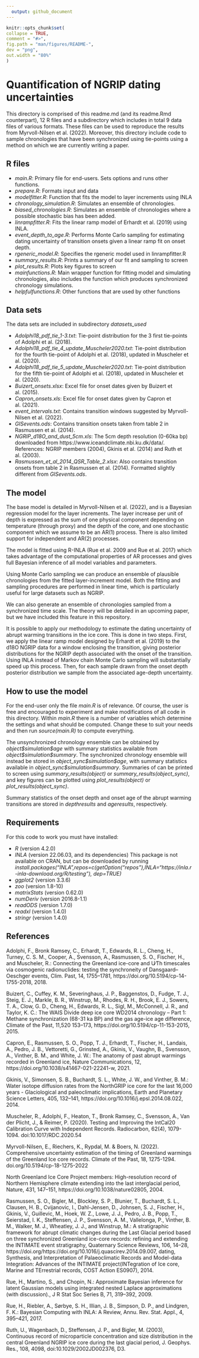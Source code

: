 ```yaml
---
  output: github_document
---
```


  <!-- README.md is generated from README.Rmd. Please edit that file -->

  ```r
knitr::opts_chunk$set(
  collapse = TRUE,
  comment = "#>",
  fig.path = "man/figures/README-",
  dev = "png",
  out.width = "80%"
)
```

# Quantification of NGRIP dating uncertainties


This directory is comprised of this readme.md (and its readme.Rmd counterpart), 12 R files and a subdirectory which includes in total 9 data files of various formats. These files can be used to reproduce the results from Myrvoll-Nilsen et al. (2022). Moreover, this directory include code to sample chronologies that have been synchronized using tie-points using a method on which we are currently writing a paper.

## R files

* *main.R*: Primary file for end-users. Sets options and runs other functions.
* *prepare.R*: Formats input and data
* *modelfitter.R*: Function that fits the model to layer increments using INLA
* *chronology_simulation.R*: Simulates an ensemble of chronologies.
* *biased_chronologies.R*: Simulates an ensemble of chronologies where a possible stochastic bias has been added.
* *linrampfitter.R*: Fits the linear ramp model of Erhardt et al. (2019) using INLA.
* *event_depth_to_age.R*: Performs Monte Carlo sampling for estimating dating uncertainty of transition onsets given a linear ramp fit on onset depth.
* *rgeneric_model.R*: Specifies the rgeneric model used in linrampfitter.R
* *summary_results.R*: Prints a summary of our fit and sampling to screen
* *plot_results.R*: Plots key figures to screen
* *mainfunctions.R*: Main wrapper function for fitting model and simulating chronologies, also includes the function which produces synchronized chronology simulations.
* *helpfulfunctions.R*: Other functions that are used by other functions

## Data sets

The data sets are included in subdirectory *datasets_used*

* *Adolphi18_pdf_tie_1-3.txt*: Tie-point distribution for the 3 first tie-points of Adolphi et al. (2018).
* *Adolphi18_pdf_tie_4_update_Muscheler2020.txt*: Tie-point distribution for the fourth tie-point of Adolphi et al. (2018), updated in Muscheler et al. (2020).
* *Adolphi18_pdf_tie_5_update_Muscheler2020.txt*: Tie-point distribution for the fifth tie-point of Adolphi et al. (2018), updated in Muscheler et al. (2020).
* *Buizert_onsets.xlsx*: Excel file for onset dates given by Buizert et al. (2015).
* *Capron_onsets.xls*: Excel file for onset dates given by Capron et al. (2021).
* *event_intervals.txt*: Contains transition windows suggested by Myrvoll-Nilsen et al. (2022).
* *GISevents.ods*: Contains transition onsets taken from table 2 in Rasmussen et al. (2014).
* *NGRIP_d18O_and_dust_5cm.xls*: The 5cm depth resolution (0-60ka bp) downloaded from https://www.iceandclimate.nbi.ku.dk/data/. References: NGRIP members (2004), Gkinis et al. (2014) and Ruth et al. (2003).
* *Rasmussen_et_al_2014_QSR_Table_2.xlsx*: Also contains transition onsets from table 2 in Rasmussen et al. (2014). Formatted slightly different from *GISevents.ods*.

## The model

The base model is detailed in Myrvoll-Nilsen et al. (2022), and is a Bayesian regression model for the layer increments. The layer increase per unit of depth is expressed as the sum of one physical component depending on temperature (through proxy) and the depth of the core, and one stochastic component which we assume to be an AR(1) process. There is also limited support for independent and AR(2) processes. 

The model is fitted using R-INLA (Rue et al. 2009 and Rue et al. 2017) which takes advantage of the computational properties of AR processes and gives full Bayesian inference of all model variables and parameters.

Using Monte Carlo sampling we can produce an ensemble of plausible chronologies from the fitted layer-increment model. Both the fitting and sampling procedures are performed in linear time, which is particularly useful for large datasets such as NGRIP.

We can also generate an ensemble of chronologies sampled from a synchronized time scale. The theory will be detailed in an upcoming paper, but we have included this feature in this repository.

It is possible to apply our methodology to estimate the dating uncertainty of abrupt warming transitions in the ice core. This is done in two steps. First, we apply the linear ramp model designed by Erhardt et al. (2019) to the d18O NGRIP data for a window enclosing the transition, giving posterior distributions for the NGRIP depth associated with the onset of the transition. Using INLA instead of Markov chain Monte Carlo sampling will substantially speed up this process. Then, for each sample drawn from the onset depth posterior distribution we sample from the associated age-depth uncertainty.

## How to use the model

For the end-user only the file *main.R* is of relevance. Of course, the user is free and encouraged to experiment and make modifications of all code in this directory. Within *main.R* there is a number of variables which determine the settings and what should be computed. Change these to suit your needs and then run *source(main.R)* to compute everything. 

The unsynchronized chronology ensemble can be obtained by *object\$simulation\$age* with summary statistics available from *object\$simulation\$summary*. The synchronized chronology ensemble will instead be stored in *object_sync\$simulation\$age*, with summary statistics available in *object_sync\$simulation\$summary*. Summaries of can be printed to screen using *summary_results(object)* or *summary_results(object_sync)*, and key figures can be plotted using *plot_results(object)* or *plot_results(object_sync)*.

Summary statistics of the onset depth and onset age of the abrupt warming transitions are stored in *depthresults* and *ageresults*, respectively.

## Requirements

For this code to work you must have installed:

* *R* (version 4.2.0)
* *INLA* (version 22.06.03, and its dependencies) This package is not available on CRAN, but can be downloaded by running *install.packages("INLA",repos=c(getOption("repos"),INLA="https://inla.r-inla-download.org/R/testing"), dep=TRUE)*
* *ggplot2* (version 3.3.6)
* *zoo* (version 1.8-10)
* *matrixStats* (version 0.62.0)
* *numDeriv* (version 2016.8-1.1)
* *readODS* (version 1.7.0)
* *readxl* (version 1.4.0)
* *stringr* (version 1.4.0)


## References

Adolphi, F., Bronk Ramsey, C., Erhardt, T., Edwards, R. L., Cheng, H., Turney, C. S. M., Cooper, A., Svensson, A., Rasmussen, S. O., Fischer, H., and Muscheler, R.: Connecting the Greenland ice-core and U∕Th timescales via cosmogenic radionuclides: testing the synchroneity of Dansgaard–Oeschger events, Clim. Past, 14, 1755–1781, https://doi.org/10.5194/cp-14-1755-2018, 2018.

Buizert, C., Cuffey, K. M., Severinghaus, J. P., Baggenstos, D., Fudge, T. J., Steig, E. J., Markle, B. R., Winstrup, M., Rhodes, R. H., Brook, E. J., Sowers, T. A., Clow, G. D., Cheng, H., Edwards, R. L., Sigl, M., McConnell, J. R., and Taylor, K. C.: The WAIS Divide deep ice core WD2014 chronology – Part 1: Methane synchronization (68-31 ka BP) and the gas age-ice age difference, Climate of the Past, 11,520 153–173, https://doi.org/10.5194/cp-11-153-2015, 2015.

Capron, E., Rasmussen, S. O., Popp, T. J., Erhardt, T., Fischer, H., Landais, A., Pedro, J. B., Vettoretti, G., Grinsted, A., Gkinis, V., Vaughn, B.,
Svensson, A., Vinther, B. M., and White, J. W.: The anatomy of past abrupt warmings recorded in Greenland ice, Nature Communications,
12, https://doi.org/10.1038/s41467-021-22241-w, 2021.

Gkinis, V., Simonsen, S. B., Buchardt, S. L., White, J. W., and Vinther, B. M.: Water isotope diffusion rates from the NorthGRIP ice core for the last 16,000 years - Glaciological and paleoclimatic implications, Earth and Planetary Science Letters, 405, 132–141,
https://doi.org/10.1016/j.epsl.2014.08.022, 2014.

Muscheler, R., Adolphi, F., Heaton, T., Bronk Ramsey, C., Svensson, A., Van der Plicht, J., & Reimer, P. (2020). Testing and Improving the IntCal20 Calibration Curve with Independent Records. Radiocarbon, 62(4), 1079-1094. doi:10.1017/RDC.2020.54

Myrvoll-Nilsen, E., Riechers, K., Rypdal, M. & Boers, N. (2022). Comprehensive uncertainty estimation of the timing of Greenland warmings of the Greenland Ice core records. Climate of the Past, 18, 1275-1294. doi.org/10.5194/cp-18-1275-2022

North Greenland Ice Core Project members: High-resolution record of Northern Hemisphere climate extending into the last interglacial
period, Nature, 431, 147–151, https://doi.org/10.1038/nature02805, 2004.

Rasmussen, S. O., Bigler, M., Blockley, S. P., Blunier, T., Buchardt, S. L., Clausen, H. B., Cvijanovic, I., Dahl-Jensen, D., Johnsen, S. J., Fischer, H., Gkinis, V., Guillevic, M., Hoek, W. Z., Lowe, J. J., Pedro, J. B., Popp, T., Seierstad, I. K., Steffensen, J. P., Svensson, A. M., Vallelonga, P., Vinther, B. M., Walker, M. J., Wheatley, J. J., and Winstrup, M.: A stratigraphic framework for abrupt climatic changes during the Last Glacial period based on three synchronized Greenland ice-core records: refining and extending the INTIMATE event stratigraphy, Quaternary Science Reviews, 106, 14–28, https://doi.org/https://doi.org/10.1016/j.quascirev.2014.09.007, dating, Synthesis, and Interpretation of Palaeoclimatic Records and Model-data Integration: Advances of the INTIMATE project(INTegration of Ice core, Marine and TErrestrial records, COST Action ES0907), 2014.

Rue, H., Martino, S., and Chopin, N.: Approximate Bayesian inference for latent Gaussian models using integrated nested Laplace approximations (with discussion)., J R Stat Soc Series B, 71, 319–392, 2009.

Rue, H., Riebler, A., Sørbye, S. H., Illian, J. B., Simpson, D. P., and Lindgren, F. K.: Bayesian Computing with INLA: A Review, Annu. Rev. Stat. Appl., 4, 395–421, 2017.


Ruth, U., Wagenbach, D., Steffensen, J. P., and Bigler, M. (2003), Continuous record of microparticle concentration and size distribution in the central Greenland NGRIP ice core during the last glacial period, J. Geophys. Res., 108, 4098, doi:10.1029/2002JD002376, D3.

